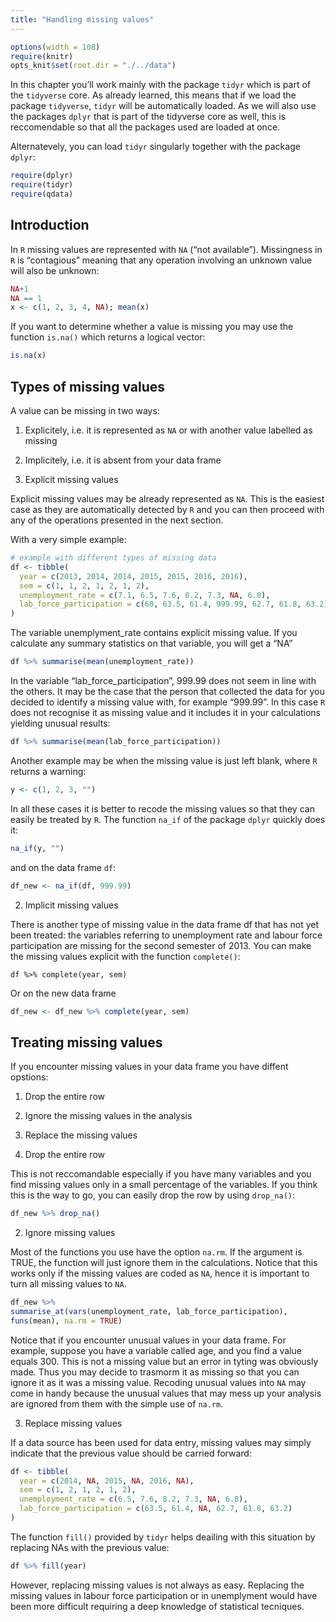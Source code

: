 ```yaml
---
title: "Handling missing values"
---
```


```r
options(width = 108)
require(knitr)
opts_knit$set(root.dir = "./../data")
```

In this chapter you'll work mainly with the package `tidyr` which is part of the `tidyverse` core. As already learned, this means that if we load the package `tidyverse`, `tidyr` will be automatically loaded. As we will also use the packages `dplyr` that is part of the tidyverse core as well, this is reccomendable so that all the packages used are loaded at once.

Alternatevely, you can load `tidyr` singularly together with the package `dplyr`:

```r
require(dplyr)
require(tidyr)
require(qdata)
```

## Introduction

In `R` missing values are represented with `NA` ("not available"). Missingness in `R` is "contagious" meaning that any operation involving an unknown value will also be unknown:

```r
NA+1
NA == 1
x <- c(1, 2, 3, 4, NA); mean(x)
```

If you want to determine whether a value is missing you may use the function `is.na()` which returns a logical vector:

```r
is.na(x)
```

## Types of missing values

A value can be missing in two ways:

1. Explicitely, i.e. it is represented as `NA` or with another value labelled as missing

2. Implicitely, i.e. it is absent from your data frame



1. Explicit missing values

Explicit missing values may be already represented as `NA`. This is the easiest case as they are automatically detected by `R` and you can then proceed with any of the operations presented in the next section. 

With a very simple example:

```r
# example with different types of missing data
df <- tibble(
  year = c(2013, 2014, 2014, 2015, 2015, 2016, 2016),
  sem = c(1, 1, 2, 1, 2, 1, 2),
  unemployment_rate = c(7.1, 6.5, 7.6, 8.2, 7.3, NA, 6.8),
  lab_force_participation = c(60, 63.5, 61.4, 999.99, 62.7, 61.8, 63.2)
)
```

The variable unemplyment_rate contains explicit missing value. If you calculate any summary statistics on that variable, you will get a "NA"


```r
df %>% summarise(mean(unemployment_rate))
```

In the variable "lab_force_participation", 999.99 does not seem in line with the others. It may be the case that the person that collected the data for you decided to identify a missing value with, for example "999.99". In this case `R` does not recognise it as missing value and it includes it in your calculations yielding unusual results: 

```r
df %>% summarise(mean(lab_force_participation))
```

Another example may be when the missing value is just left blank, where `R` returns a warning:

```r
y <- c(1, 2, 3, "")
```

In all these cases it is better to recode the missing values so that they can easily be treated by `R`. The function `na_if` of the package `dplyr` quickly does it:

```r
na_if(y, "")
```

and on the data frame `df`:

```r
df_new <- na_if(df, 999.99)
```




2. Implicit missing values

There is another type of missing value in the data frame df that has not yet been treated: the variables referring to unemployment rate and labour force participation are missing for the second semester of 2013. You can make the missing values explicit with the function `complete()`:

```complete
df %>% complete(year, sem)
```

Or on the new data frame

```r
df_new <- df_new %>% complete(year, sem)
```

## Treating missing values

If you encounter missing values in your data frame you have diffent opstions:

1. Drop the entire row
2. Ignore the missing values in the analysis
3. Replace the missing values


1. Drop the entire row

This is not reccomandable especially if you have many variables and you find missing values only in a small percentage of the variables. If you think this is the way to go, you can easily drop the row by using `drop_na()`:

```r
df_new %>% drop_na()
```


2. Ignore missing values

Most of the functions you use have the option `na.rm`. If the argument is TRUE, the function will just ignore them in the calculations. Notice that this works only if the missing values are coded as `NA`, hence it is important to turn all missing values to `NA`.

```r
df_new %>% 
summarise_at(vars(unemployment_rate, lab_force_participation), 
funs(mean), na.rm = TRUE)
```


Notice that if you encounter unusual values in your data frame. For example, suppose you have a variable called age, and you find a value equals 300. This is not a missing value but an error in tyting was obviously made. Thus you may decide to trasmorm it as missing so that you can ignore it as it was a missing value. Recoding unusual values into `NA` may come in handy because the unusual values that may mess up your analysis are ignored from them with the simple use of `na.rm`.


3. Replace missing values

If a data source has been used for data entry, missing values may simply indicate that the previous value should be carried forward:

```r
df <- tibble(
  year = c(2014, NA, 2015, NA, 2016, NA),
  sem = c(1, 2, 1, 2, 1, 2),
  unemployment_rate = c(6.5, 7.6, 8.2, 7.3, NA, 6.8),
  lab_force_participation = c(63.5, 61.4, NA, 62.7, 61.8, 63.2)
)
```


The function `fill()` provided by `tidyr` helps deailing with this situation by replacing NAs with the previous value:

```r
df %>% fill(year)
```


However, replacing missing values is not always as easy. Replacing the missing values in labour force participation or in unemplyment would have been more difficult requiring a deep knowledge of statistical tecniques. 
